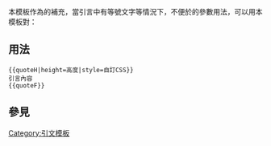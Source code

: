 本模板作為{{tl|quote}}的補充，當引言中有等號文字等情況下，不便於{{tl|quote}}的參數用法，可以用本模板對：

== 用法 ==
<pre>
{{quoteH|height=高度|style=自訂CSS}}
引言內容
{{quoteF}}</pre>

== 參見 ==
{{Quotation templates}}

<includeonly>
[[Category:引文模板]]
</includeonly>